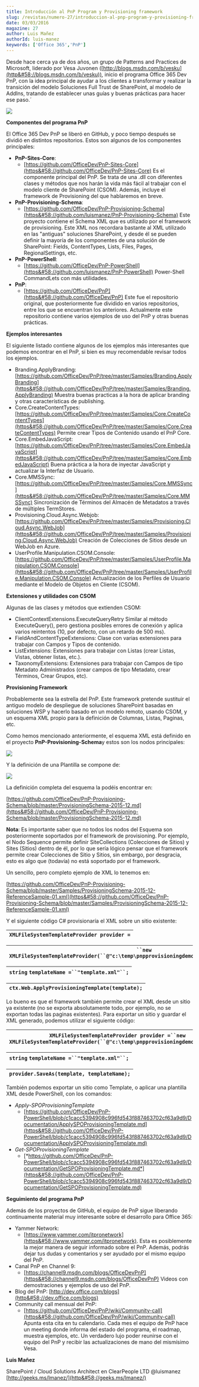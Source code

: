 ```yaml
---
title: Introducción al PnP Program y Provisioning framework
slug: /revistas/numero-27/introduccion-al-pnp-program-y-provisioning-framework
date: 03/03/2016
magazine: 27
author: Luis Mañez
authorId: luis-manez
keywords: ['Office 365','PnP']
---
```



<ArticleHeader frontmatter={props.pageContext.frontmatter} />



​Desde hace cerca ya de dos años, un grupo de Patterns and Practices de Microsoft, liderado por Vesa Juvonen ([http://blogs.msdn.com/b/vesku](http&#58;//blogs.msdn.com/b/vesku)), inicio el programa Office 365 Dev PnP, con la idea principal de ayudar a los clientes a transformar y realizar la transición del modelo Soluciones Full Trust de SharePoint, al modelo de AddIns, tratando de establecer unas guías y buenas prácticas para hacer ese paso.´

![](../../../images/numero27/introduccion-al-pnp-program-y-provisioning-framework/image1.png)

**Componentes del programa PnP**

El Office 365 Dev PnP se liberó en GitHub, y poco tiempo después se dividió en distintos repositorios. Estos son algunos de los componentes principales:

- **PnP-Sites-Core**:
    - [https://github.com/OfficeDev/PnP-Sites-Core](https&#58;//github.com/OfficeDev/PnP-Sites-Core)
 Es el componente principal del PnP. Se trata de una .dll con diferentes clases y métodos que nos harán la vida más fácil al trabajar con el modelo cliente de SharePoint (CSOM). Además, incluye el framework de Provisioning del que hablaremos en breve.
- **PnP-Provisioning-Schema**:
    - [https://github.com/OfficeDev/PnP-Provisioning-Schema](https&#58;//github.com/luismanez/PnP-Provisioning-Schema)
 Este proyecto contiene el Schema XML que es utilizado por el framework de provisioning. Este XML nos recordara bastante al XML utilizado en las "antiguas" soluciones SharePoint, y desde él se pueden definir la mayoría de los componentes de una solución de SharePoint: Fields, ContentTypes, Lists, Files, Pages, RegionalSettings, etc.
- **PnP-PowerShell**:
    - [https://github.com/OfficeDev/PnP-PowerShell](https&#58;//github.com/luismanez/PnP-PowerShell)
 Power-Shell CommandLets con más utilidades.
- **PnP**:
    - [https://github.com/OfficeDev/PnP](https&#58;//github.com/OfficeDev/PnP) Este fue el repositorio original, que posteriormente fue dividido en varios repositorios, entre los que se encuentran los anteriores. Actualmente este repositorio contiene varios ejemplos de uso del PnP y otras buenas prácticas.


**Ejemplos interesantes**

El siguiente listado contiene algunos de los ejemplos más interesantes que podemos encontrar en el PnP, si bien es muy recomendable revisar todos los ejemplos.

- Branding.ApplyBranding: [https://github.com/OfficeDev/PnP/tree/master/Samples/Branding.ApplyBranding](https&#58;//github.com/OfficeDev/PnP/tree/master/Samples/Branding.ApplyBranding)
 Muestra buenas practicas a la hora de aplicar branding y otras características de publishing.
- Core.CreateContentTypes: [https://github.com/OfficeDev/PnP/tree/master/Samples/Core.CreateContentTypes](https&#58;//github.com/OfficeDev/PnP/tree/master/Samples/Core.CreateContentTypes)
 Permite crear Tipos de Contenido usando el PnP Core.
- Core.EmbedJavaScript: [https://github.com/OfficeDev/PnP/tree/master/Samples/Core.EmbedJavaScript](https&#58;//github.com/OfficeDev/PnP/tree/master/Samples/Core.EmbedJavaScript)
 Buena práctica a la hora de inyectar JavaScript y actualizar la Interfaz de Usuario.
- Core.MMSSync: [https://github.com/OfficeDev/PnP/tree/master/Samples/Core.MMSSync](https&#58;//github.com/OfficeDev/PnP/tree/master/Samples/Core.MMSSync)
 Sincronización de Términos del Almacén de Metadatos a través de múltiples TermStores.
- Provisioning.Cloud.Async.Webjob: [https://github.com/OfficeDev/PnP/tree/master/Samples/Provisioning.Cloud.Async.WebJob](https&#58;//github.com/OfficeDev/PnP/tree/master/Samples/Provisioning.Cloud.Async.WebJob)
 Creación de Colecciones de Sitios desde un WebJob en Azure.
- UserProfile.Manipulation.CSOM.Console: [https://github.com/OfficeDev/PnP/tree/master/Samples/UserProfile.Manipulation.CSOM.Console](https&#58;//github.com/OfficeDev/PnP/tree/master/Samples/UserProfile.Manipulation.CSOM.Console)
 Actualización de los Perfiles de Usuario mediante el Modelo de Objetos en Cliente (CSOM).


**Extensiones y utilidades con CSOM**

Algunas de las clases y métodos que extienden CSOM:

- ClientContextExtensions.ExecuteQueryRetry
 Similar al método ExecuteQuery(), pero gestiona posibles errores de conexión y aplica varios reintentos (10, por defecto, con un retardo de 500 ms).
- FieldAndContentTypeExtensions: Clase con varias extensiones para trabajar con Campos y Tipos de contenido.
- ListExtensions: Extensiones para trabajar con Listas (crear Listas, Vistas, obtener listas, etc.).
- TaxonomyExtensions: Extensiones para trabajar con Campos de tipo Metadato Administrados (crear campos de tipo Metadato, crear Términos, Crear Grupos, etc).


**Provisioning Framework**

Probablemente sea la estrella del PnP. Este framework pretende sustituir el antiguo modelo de despliegue de soluciones SharePoint basadas en soluciones WSP y hacerlo basado en un modelo remoto, usando CSOM, y un esquema XML propio para la definición de Columnas, Listas, Paginas, etc.

Como hemos mencionado anteriormente, el esquema XML está definido en el proyecto **PnP-Provisioning-Schema**y estos son los nodos principales:

![](../../../images/numero27/introduccion-al-pnp-program-y-provisioning-framework/image2.png)

Y la definición de una Plantilla se compone de:

![](../../../images/numero27/introduccion-al-pnp-program-y-provisioning-framework/image3.png)

La definición completa del esquema la podéis encontrar en:

[https://github.com/OfficeDev/PnP-Provisioning-Schema/blob/master/ProvisioningSchema-2015-12.md](https&#58;//github.com/OfficeDev/PnP-Provisioning-Schema/blob/master/ProvisioningSchema-2015-12.md)

**Nota**: Es importante saber que no todos los nodos del Esquema son posteriormente soportados por el framework de provisioning. Por ejemplo, el Nodo Sequence permite definir SiteCollections (Colecciones de Sitios) y Sites (Sitios) dentro de él, por lo que sería lógico pensar que el framework permite crear Colecciones de Sitio y Sitios, sin embargo, por desgracia, esto es algo que (todavía) no está soportado por el framework.

Un sencillo, pero completo ejemplo de XML lo tenemos en:

[https://github.com/OfficeDev/PnP-Provisioning-Schema/blob/master/Samples/ProvisioningSchema-2015-12-ReferenceSample-01.xml](https&#58;//github.com/OfficeDev/PnP-Provisioning-Schema/blob/master/Samples/ProvisioningSchema-2015-12-ReferenceSample-01.xml)

Y el siguiente código C# provisionaría el XML sobre un sitio existente:

| `XMLFileSystemTemplateProvider provider =` |
| --- |

| `                ``new` `XMLFileSystemTemplateProvider(``@"c:\temp\pnpprovisioningdemo"``,``""``);` |
| --- |

| `string` `templateName =``"template.xml"``;` |
| --- |

| `ctx.Web.ApplyProvisioningTemplate(template);` |
| --- |

Lo bueno es que el framework también permite crear el XML desde un sitio ya existente (no se exporta absolutamente todo, por ejemplo, no se exportan todas las paginas existentes). Para exportar un sitio y guardar el XML generado, podemos utilizar el siguiente código:

| `XMLFileSystemTemplateProvider provider =``new`    `XMLFileSystemTemplateProvider(``@"c:\temp\pnpprovisioningdemo"``,``""``);` |
| --- |

| `string` `templateName =``"template.xml"``;` |
| --- |

| `provider.SaveAs(template, templateName);` |
| --- |

También podemos exportar un sitio como Template, o aplicar una plantilla XML desde PowerShell, con los comandos:

- *Apply-SPOProvisioningTemplate*
    - [https://github.com/OfficeDev/PnP-PowerShell/blob/c1cacc5394908c996fd543f887463702cf63a9d9/Documentation/ApplySPOProvisioningTemplate.md](https&#58;//github.com/OfficeDev/PnP-PowerShell/blob/c1cacc5394908c996fd543f887463702cf63a9d9/Documentation/ApplySPOProvisioningTemplate.md)
- *Get-SPOProvisioningTemplate*
    - [*https://github.com/OfficeDev/PnP-PowerShell/blob/c1cacc5394908c996fd543f887463702cf63a9d9/Documentation/GetSPOProvisioningTemplate.md*](https&#58;//github.com/OfficeDev/PnP-PowerShell/blob/c1cacc5394908c996fd543f887463702cf63a9d9/Documentation/GetSPOProvisioningTemplate.md)


**Seguimiento del programa PnP**

Además de los proyectos de GitHub, el equipo de PnP sigue liberando continuamente material muy interesante sobre el desarrollo para Office 365:

- Yammer Network:
    - [https://www.yammer.com/itpronetwork](https&#58;//www.yammer.com/itpronetwork). Esta es posiblemente la mejor manera de seguir informado sobre el PnP. Además, podrás dejar tus dudas y comentarios y ser ayudado por el mismo equipo del PnP.
- Canal PnP en Channel 9:
    - [https://channel9.msdn.com/blogs/OfficeDevPnP](https&#58;//channel9.msdn.com/blogs/OfficeDevPnP) Videos con demostraciones y ejemplos de uso del PnP.
- Blog del PnP: [http://dev.office.com/blogs](http&#58;//dev.office.com/blogs)
- Community call mensual del PnP:
    - [https://github.com/OfficeDev/PnP/wiki/Community-call](https&#58;//github.com/OfficeDev/PnP/wiki/Community-call) Apunta esta cita en tu calendario. Cada mes el equipo de PnP hace un meeting donde informa del estado del programa, el roadmap, muestra ejemplos, etc. Un verdadero lujo poder reunirse con el equipo del PnP y recibir las actualizaciones de mano del mismísimo Vesa.




**Luis Mañez**

SharePoint / Cloud Solutions Architect en ClearPeople LTD
 @luismanez
 [http://geeks.ms/lmanez/](http&#58;//geeks.ms/lmanez/)


